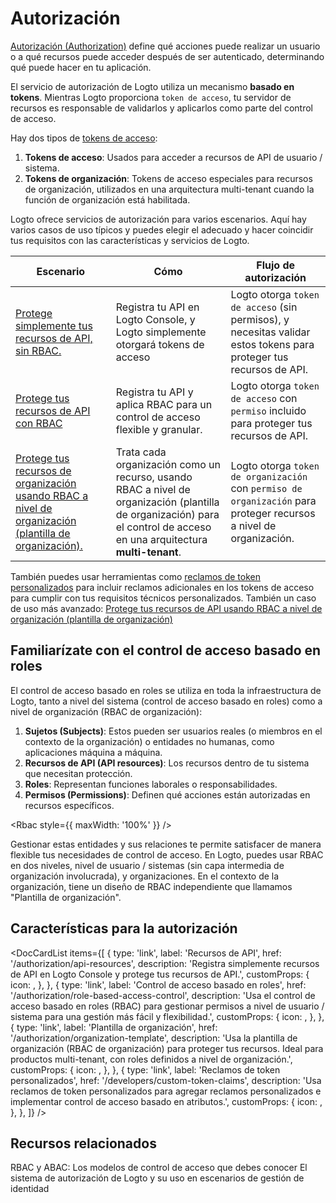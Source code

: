 

# Autorización

[Autorización (Authorization)](https://auth.wiki/authorization) define qué acciones puede realizar un usuario o a qué recursos puede acceder después de ser autenticado, determinando qué puede hacer en tu aplicación.

El servicio de autorización de Logto utiliza un mecanismo **basado en tokens**. Mientras Logto proporciona `token de acceso`, tu servidor de recursos es responsable de validarlos y aplicarlos como parte del control de acceso.

Hay dos tipos de [tokens de acceso](https://auth.wiki/access-token):

1. **Tokens de acceso**: Usados para acceder a recursos de API de usuario / sistema.
2. **Tokens de organización**: Tokens de acceso especiales para recursos de organización, utilizados en una arquitectura multi-tenant cuando la función de organización está habilitada.

Logto ofrece servicios de autorización para varios escenarios. Aquí hay varios casos de uso típicos y puedes elegir el adecuado y hacer coincidir tus requisitos con las características y servicios de Logto.

| Escenario                                                                                                                                                                    | Cómo                                                                                                                                                                     | Flujo de autorización                                                                                              |
| ---------------------------------------------------------------------------------------------------------------------------------------------------------------------------- | ------------------------------------------------------------------------------------------------------------------------------------------------------------------------ | ------------------------------------------------------------------------------------------------------------------ |
| [Protege simplemente tus recursos de API, sin RBAC.](/authorization/api-resources/protect-your-api)                                                                          | Registra tu API en Logto Console, y Logto simplemente otorgará tokens de acceso                                                                                          | Logto otorga `token de acceso` (sin permisos), y necesitas validar estos tokens para proteger tus recursos de API. |
| [Protege tus recursos de API con RBAC](/authorization/role-based-access-control/protect-api-resources-with-rbac)                                                             | Registra tu API y aplica RBAC para un control de acceso flexible y granular.                                                                                             | Logto otorga `token de acceso` con `permiso` incluido para proteger tus recursos de API.                           |
| [Protege tus recursos de organización usando RBAC a nivel de organización (plantilla de organización).](/authorization/organization-template/protect-organization-resources) | Trata cada organización como un recurso, usando RBAC a nivel de organización (plantilla de organización) para el control de acceso en una arquitectura **multi-tenant**. | Logto otorga `token de organización` con `permiso de organización` para proteger recursos a nivel de organización. |

También puedes usar herramientas como [reclamos de token personalizados](/developers/custom-token-claims) para incluir reclamos adicionales en los tokens de acceso para cumplir con tus requisitos técnicos personalizados. También un caso de uso más avanzado: [Protege tus recursos de API usando RBAC a nivel de organización (plantilla de organización)](/authorization/organization-template/protect-api-reources)

## Familiarízate con el control de acceso basado en roles

El control de acceso basado en roles se utiliza en toda la infraestructura de Logto, tanto a nivel del sistema (control de acceso basado en roles) como a nivel de organización (RBAC de organización):

1. **Sujetos (Subjects)**: Estos pueden ser usuarios reales (o miembros en el contexto de la organización) o entidades no humanas, como aplicaciones máquina a máquina.
2. **Recursos de API (API resources)**: Los recursos dentro de tu sistema que necesitan protección.
3. **Roles**: Representan funciones laborales o responsabilidades.
4. **Permisos (Permissions)**: Definen qué acciones están autorizadas en recursos específicos.

<Rbac style={{ maxWidth: '100%' }} />

Gestionar estas entidades y sus relaciones te permite satisfacer de manera flexible tus necesidades de control de acceso. En Logto, puedes usar RBAC en dos niveles, nivel de usuario / sistemas (sin capa intermedia de organización involucrada), y organizaciones. En el contexto de la organización, tiene un diseño de RBAC independiente que llamamos "Plantilla de organización".

## Características para la autorización

<DocCardList
  items={[
    {
      type: 'link',
      label: 'Recursos de API',
      href: '/authorization/api-resources',
      description:
        'Registra simplemente recursos de API en Logto Console y protege tus recursos de API.',
      customProps: {
        icon: <Api />,
      },
    },
    {
      type: 'link',
      label: 'Control de acceso basado en roles',
      href: '/authorization/role-based-access-control',
      description:
        'Usa el control de acceso basado en roles (RBAC) para gestionar permisos a nivel de usuario / sistema para una gestión más fácil y flexibilidad.',
      customProps: {
        icon: <Role />,
      },
    },
    {
      type: 'link',
      label: 'Plantilla de organización',
      href: '/authorization/organization-template',
      description:
        'Usa la plantilla de organización (RBAC de organización) para proteger tus recursos. Ideal para productos multi-tenant, con roles definidos a nivel de organización.',
      customProps: {
        icon: <OrgTemplate />,
      },
    },
    {
      type: 'link',
      label: 'Reclamos de token personalizados',
      href: '/developers/custom-token-claims',
      description:
        'Usa reclamos de token personalizados para agregar reclamos personalizados e implementar control de acceso basado en atributos.',
      customProps: {
        icon: <Jwt />,
      },
    },
  ]}
/>

## Recursos relacionados

<Url href="https://blog.logto.io/rbac-and-abac">
  RBAC y ABAC: Los modelos de control de acceso que debes conocer
</Url>

<Url href="https://blog.logto.io/logto-authorization-system-and-its-use">
  El sistema de autorización de Logto y su uso en escenarios de gestión de identidad
</Url>
